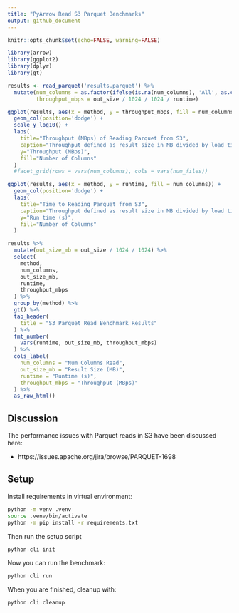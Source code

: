 ```yaml
---
title: "PyArrow Read S3 Parquet Benchmarks"
output: github_document
---
```


```r
knitr::opts_chunk$set(echo=FALSE, warning=FALSE)

library(arrow)
library(ggplot2)
library(dplyr)
library(gt)
```

```r
results <- read_parquet('results.parquet') %>%
  mutate(num_columns = as.factor(ifelse(is.na(num_columns), 'All', as.character(num_columns))),
         throughput_mbps = out_size / 1024 / 1024 / runtime)

ggplot(results, aes(x = method, y = throughput_mbps, fill = num_columns)) +
  geom_col(position='dodge') +
  scale_y_log10() +
  labs(
    title="Throughput (MBps) of Reading Parquet from S3",
    caption="Throughput defined as result size in MB divided by load time",
    y="Throughput (MBps)",
    fill="Number of Columns"
  )
  #facet_grid(rows = vars(num_columns), cols = vars(num_files))

ggplot(results, aes(x = method, y = runtime, fill = num_columns)) +
  geom_col(position='dodge') +
  labs(
    title="Time to Reading Parquet from S3",
    caption="Throughput defined as result size in MB divided by load time",
    y="Run time (s)",
    fill="Number of Columns"
  )
```

```r
results %>%
  mutate(out_size_mb = out_size / 1024 / 1024) %>%
  select(
    method,
    num_columns,
    out_size_mb,
    runtime,
    throughput_mbps
  ) %>%
  group_by(method) %>%
  gt() %>%
  tab_header(
    title = "S3 Parquet Read Benchmark Results"
  ) %>%
  fmt_number(
    vars(runtime, out_size_mb, throughput_mbps)
  ) %>%
  cols_label(
    num_columns = "Num Columns Read",
    out_size_mb = "Result Size (MB)",
    runtime = "Runtime (s)",
    throughput_mbps = "Throughput (MBps)"
  ) %>%
  as_raw_html()
```

## Discussion


The performance issues with Parquet reads in S3 have been discussed here:

 * https://issues.apache.org/jira/browse/PARQUET-1698

## Setup

Install requirements in virtual environment:

```bash
python -m venv .venv
source .venv/bin/activate
python -m pip install -r requirements.txt
```

Then run the setup script

```bash
python cli init
```

Now you can run the benchmark:

```bash
python cli run
```

When you are finished, cleanup with:

```bash
python cli cleanup
```